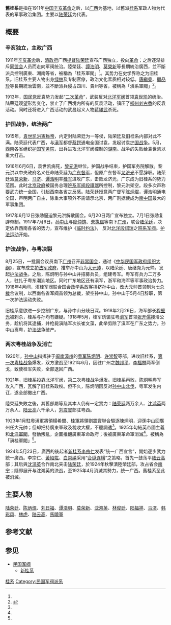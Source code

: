 '''舊桂系'''是指在1911年[[中国|中国]][[辛亥革命|辛亥革命]]之后，以[[广西|广西]]为基地，以舊派[[桂系|桂系]]军政人物为代表的军事政治集团。主要以[[陆荣廷|陆荣廷]]为代表。

==概要==
===辛亥独立，主政广西===
1911年[[辛亥革命|辛亥革命]]后，[[清朝|清政府]]广西[[提督|提督]][[陆荣廷|陆荣廷]]宣布广西独立，投向[[革命|革命]]；之后逐渐排斥[[同盟会|同盟会]]人员而走向军阀统治。陸榮廷、[[譚浩明|譚浩明]]、[[莫榮新|莫榮新]]等長期統治廣西，並不斷派兵控制廣東、湖南等省，被稱為「桂系軍閥」<ref name="海"/>{{rp|2559}}。其势力在史学界称之为旧桂系。旧桂系主要人物出身[[绿林|绿林]]及专制官僚，政治文化素质相对较低。[[唐繼堯|唐繼堯]]、[[顧品珍|顧品珍]]等長期統治雲南，並不斷派兵侵占四川、貴州等省，被稱為「滇系軍閥」<ref name="海">{{cite book|editor=辭海編輯委員會|title=《辭海》（1989年版）|year=1989|publisher=[[上海辭書出版社|上海辭書出版社]]}}</ref>{{rp|2559}}。

1913年，[[国民党|国民党]]反袁势力发起“[[二次革命|二次革命]]”，武装反对[[北洋军阀|北洋军阀]]首领[[袁世凯|袁世凯]]的统治。陆荣廷观望形势变化，禁止了广西境内所有的反袁活动，镇压了[[柳州|柳州]][[刘古香|刘古香]]的反袁活动。同时还将进入广西活动的武昌起义人物[[蒋翊武|蒋翊武]]杀死。

===护国战争，统治两广===
1915年，[[袁世凯|袁世凯]][[洪憲称帝|洪憲称帝]]，内定封陆荣廷为一等侯，陆荣廷及旧桂系内部对此不满。陆荣廷代表广西，与[[滇军|滇军]]都督[[蔡锷|蔡锷]]通电全国讨袁，发起讨袁[[护国战争|护国战争]]。5月，[[西南|西南]]各省组织[[护国军务院|护国军务院]]，出兵进攻北洋军阀控制的[[湖南|湖南]]。战争的失败给袁世凯以重大打击。

1916年6月6日，袁世凯病死，[[黎元洪|黎元洪]]继位。护国战争结束，护国军务院解散。黎元洪以中央政府名义任命陆荣廷为[[广东|广东]][[督军|督军]]，但原广东督军[[龙济光|龙济光]]不愿辞职。陆荣廷派[[莫荣新|莫荣新]]、[[马济|马济]]、[[谭浩明|谭浩明]]率[[桂军|桂军]]进攻广东，击败龙济光，广东成为旧桂系的势力范围。此时[[中华民国北京政府|北京政府]]被国务总理[[皖系军阀|皖系军阀]][[段祺瑞|段祺瑞]]所控制，黎元洪架空。段多次声称要武力统一全国，引起西南各省之反感。陆荣廷授意两广督军[[陈炳焜|陈炳焜]]，谭浩明通电全国，声明两广自主，除重大事项外不需请示北京，两广割据使成为[[南中国|南中国]]最大的军事集团。

1917年6月12日张勋逼迫黎元洪解散国会。6月20日两广宣布独立。7月1日张勋复辟帝制。1917年7月6日，[[孙中山|孙中山]]与[[廖仲恺|廖仲恺]]、[[朱执信|朱执信]]等南下[[广州|广州]]，联合[[陆荣廷|陆荣廷]]，决定依靠西南各省的势力，宣布维护《[[临时约法|临时约法]]》， 反对[[北洋|北洋]][[段祺瑞|段祺瑞]]之[[皖系军阀|皖系军阀]]。[[护法运动|护法运动]]开始。

===护法战争，与粤决裂===
8月25日，一批国会议员南下[[广州|广州]]召开[[非常国会|非常国会]]，通过《[[中华民国军政府组织大纲|中华民国军政府组织大纲]]》，宣布成立[[护法军政府|护法军政府]]，推举孙中山为[[大元帅|大元帅]]，以陆荣廷、唐继尧为元帅。发起[[护法战争|护法战争]]。之后，陈炯明与孙中山并招募兵员，组建粤军。粤军有兵力二万多人，驻扎于粤东潮汕地区。同时广东地区还有滇军，浙军和海军等军事政治势力。1918年4月间，滇桂军阀联合国会[[政学系|政学系]]政客排挤孙中山，改大元帅首领制为[[七总裁|七总裁]]合议制，以西南各省军阀首领为总裁，架空孙中山。孙中山于5月4日辞职，第一次护法运动失败。

旧桂系意欲进一步控制广东，与孙中山分歧日深。1918年2月26日，海军部长[[程壁光|程壁光]]被刺杀，桂系与孙均有嫌疑。1918年5月，桂军诱骗驻粤[[滇军|滇军]]首领[[张开儒|张开儒]]接洽公务，趁机将其逮捕，并枪毙滇陆军次长崔文藻，此举剪除了滇军在广东之势力。孙中山离粤，[[护法战争|护法战争]]破产。

===两次粤桂战争及消亡===
1920年，[[孙中山|孙中山]]指挥驻于[[闽南|闽南]][[漳州|漳州]]的[[粤军|粤军]][[陈炯明|陈炯明]]、[[许崇智|许崇智]]等部，进攻旧桂系，[[第一次粤桂战争|第一次粤桂战争]]爆发，双方激战至1921年6月，因驻广州之[[魏邦平|魏邦平]]、[[李福林|李福林]]两军倒戈，致使桂军失败，全部退回广西。

1921年，旧桂系投靠[[北洋军阀|北洋军阀]]，[[第二次粤桂战争|第二次粤桂战争]]爆发。旧桂系再败，[[陈炯明|陈炯明]]粤军攻入广西，瓦解了旧桂系政权。但不久，陈炯明因反对[[孙中山|孙中山]][[國民革命軍北伐|北伐]]，粤军发生内讧，遂全部撤出广西。

陸榮廷失敗之後，其舊部屬等及其本人仍有一定實力：[[陆荣廷|陆荣廷]]两万余人、[[沈鸿英|沈鸿英]]两万余人、[[陆云高|陆云高]]六千余人，[[刘震寰_(1890年)|刘震寰]]部驻粤西。

1923年1月駐粵滇軍將領楊希閔、桂軍將領劉震寰聯合驅逐陳炯明，迎孫中山回廣州任大元帥；但却把持廣東軍政及稅收大權，不聽調遣<ref name=海/>{{rp|2559}}。1925年勾結英帝國主義和[[北洋軍閥|北洋軍閥]]，發動叛亂，企圖推翻廣東革命政府；後被廣東革命軍消滅<ref name=海/>{{rp|2559}}。被稱為「滇桂軍閥」<ref name=海/>{{rp|2559}}。

1924年5月23日，廣西的後起者[[新桂系|新桂系]][[李宗仁|李宗仁]]发表“统一广西宣言”，開始逐步武力統一廣西。李宗仁、[[黃紹竑|黃紹竑]]、[[白崇禧|白崇禧]]采用“[[合纵|合纵]][[連橫_(外交策略)|连横]]”之策略，首先一鼓荡平[[陆云高|陆云高]]部；其后與[[沈鴻英|沈鴻英]]合作南北夹击[[陆荣廷|陆荣廷]]，於1924年秋擊潰陸榮廷部，攻占省会[[南宁|南宁]]；隨即展开与沈鴻英的決战，至1925年4月消滅其勢力，统一广西。舊桂系至此被消滅。

== 主要人物 ==
[[陆荣廷|陆荣廷]]、[[陈炳焜|陈炳焜]]、[[刘日福|刘日福]]、[[谭浩明|谭浩明]]、[[莫荣新|莫荣新]]、[[沈鸿英|沈鸿英]]、[[林俊廷|林俊廷]]、[[陆福祥|陆福祥]]、[[马济|马济]]、[[韩彩风|韩彩风]]、[[林虎|林虎]]、[[陆云高|陆云高]]、[[馬曉軍|馬曉軍]]

== 参考文献 ==
{{Reflist}}

== 参见 ==
* [[民国军阀|民国军阀]]
** [[新桂系|新桂系]]

{{民国军阀}}

[[Category:桂系|]]
[[Category:民国军阀派系|Category:民国军阀派系]]